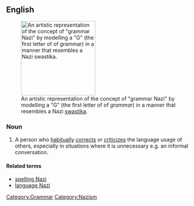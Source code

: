 ==English==
[[File:Grammar Nazi Icon.svg|thumb|200px|upright|An artistic representation of the concept of "grammar Nazi" by modelling a "G" (the first letter of of ''grammar'') in a manner that resembles a Nazi [[swastika]].]]

===Noun===
{{en-noun|sg=[[grammar]] [[Nazi]]}}

# {{slang|idiomatic}} A person who [[habitually]] [[correct]]s or [[criticize]]s the language usage of others, especially in situations where it is unnecessary e.g. an informal conversation.

====Related terms====
* [[spelling Nazi]]
* [[language Nazi]]

[[Category:Grammar]]
[[Category:Nazism]]